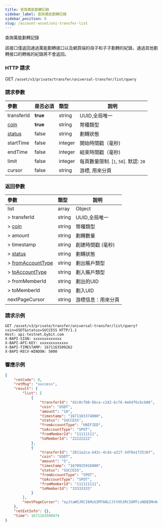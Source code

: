 ```yaml
---
title: 查詢萬能劃轉記錄
sidebar_label: 查詢萬能劃轉記錄
sidebar_position: 8
slug: /account-asset/uni-transfer-list
---
```


查詢萬能劃轉記錄

該接口僅返回通過萬能劃轉接口以及網頁端的母子和子子劃轉的紀錄，通過其他劃轉接口的轉帳的紀錄將不會返回。

### HTTP 請求
GET `/asset/v3/private/transfer/universal-transfer/list/query`

### 請求參數
| 參數 | 是否必須 | 類型 | 說明|
|:----- |:-------|:-----|------ |
|transferId |<b>true</b> |string |UUID,全局唯一 |
|[coin](enum#coin)|<b>true</b> |string |幣種類型 |
|[status](enum#transferstatus) |false |string |劃轉狀態|
|startTime |false |integer |開始時間戳（毫秒) |
|endTime |false |integer |結束時間戳（毫秒) |
|limit |false |integer |每頁數量限制. [`1`, `50`]. 默認: `20`|
|cursor |false |string |游標, 用來分頁|

### 返回參數
| 參數 | 類型 | 說明|
|:----- |:-----|----- |
|list |array |Object|
|> transferId |string |UUID,全局唯一 |
|> [coin](enum#coin)|string |幣種類型 |
|> amount |string |劃轉數量 |
|> timestamp |string |創建時間戳 (毫秒)|
|> [status](enum#transferstatus)|string |劃轉狀態|
|> [fromAccountType](enum#accounttype)|string |劃出賬戶類型 |
|> [toAccountType](enum#accounttype) |string |劃入賬戶類型 |
|> fromMemberId |string |劃出的UID |
|> toMemberId |string |劃入UID |
|nextPageCursor |string |游標信息：用來分頁|

### 請求示例

```http
GET /asset/v3/private/transfer/universal-transfer/list/query?coin=USDT&status=SUCCESS HTTP/1.1
Host: api-testnet.bybit.com
X-BAPI-SIGN: xxxxxxxxxxxxx
X-BAPI-API-KEY: xxxxxxxxxxxxx
X-BAPI-TIMESTAMP: 1671163509262
X-BAPI-RECV-WINDOW: 5000
```

### 響應示例

```json
{
    "retCode": 0,
    "retMsg": "success",
    "result": {
        "list": [
            {
                "transferId": "42c0cfb0-6bca-c242-bc76-4e6df6cbcb06",
                "coin": "USDT",
                "amount": "10",
                "timestamp": "1671163374000",
                "status": "SUCCESS",
                "fromAccountType": "UNIFIED",
                "toAccountType": "SPOT",
                "fromMemberId": "11111111",
                "toMemberId": "22222222"
            },
            {
                "transferId": "2811a2ca-b42c-4cda-a21f-3df0a1f2516f",
                "coin": "USDT",
                "amount": "5",
                "timestamp": "1670925916000",
                "status": "SUCCESS",
                "fromAccountType": "SPOT",
                "toAccountType": "SPOT",
                "fromMemberId": "111111111",
                "toMemberId": "33333333"
            }
        ],
        "nextPageCursor": "eyJtaW5JRCI6MzU2MTA0LCJtYXhJRCI6MTczNDQ5Mn0="
    },
    "retExtInfo": {},
    "time": 1671163509474
}
```